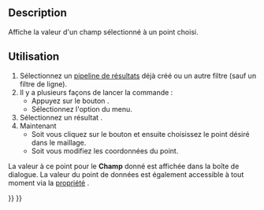 <languages/>

{{Docnav/fr
|[[FEM_PostFilterLinearizedStresses/fr|Graphique de linéarisation des critères]]
|[[FEM_PostCreateFunctionPlane/fr|Filtre fonction plan]]
|[[FEM_Workbench/fr|Atelier FEM]]
|IconL=FEM_PostFilterLinearizedStresses.svg
|IconR=FEM_PostCreateFunctionPlane.svg
|IconC=Workbench_FEM.svg
}}

{{GuiCommand/fr
|Name=FEM PostFilterDataAtPoint
|Name/fr=FEM Données au point
|MenuLocation=Résultats → Données au point
|Workbenches=[[FEM_Workbench/fr|FEM]]
|SeeAlso=[[FEM_PostPipelineFromResult/fr|FEM Pipeline de résultats]], [[FEM_tutorial/fr|FEM Tutoriel]]
}}

==Description==

Affiche la valeur d'un champ sélectionné à un point choisi.

<span id="Usage"></span>
==Utilisation==

# Sélectionnez un [[FEM_PostPipelineFromResult/fr|pipeline de résultats]] déjà créé ou un autre filtre (sauf un filtre de ligne).
# Il y a plusieurs façons de lancer la commande :
#* Appuyez sur le bouton {{Button|[[Image:FEM_PostFilterDataAtPoint.svg|16px]] [[FEM_PostFilterDataAtPoint/fr|Données au point]]}}.
#* Sélectionnez l'option {{MenuCommand|Résultats → [[Image:FEM_PostFilterDataAtPoint.svg|16px]] Données au point}} du menu.
# Sélectionnez un résultat {{MenuCommand|Field}}.
# Maintenant
#* Soit vous cliquez sur le bouton {{Button|Sélectionnez un point}} et ensuite choisissez le point désiré dans le maillage.
#* Soit vous modifiez les coordonnées du point.

La valeur à ce point pour le '''Champ''' donné est affichée dans la boîte de dialogue. La valeur du point de données est également accessible à tout moment via la [[Property_editor/fr|propriété]] {{PropertyData|Point Data}}.


{{Docnav/fr
|[[FEM_PostFilterLinearizedStresses/fr|Graphique de linéarisation des critères]]
|[[FEM_PostCreateFunctionPlane/fr|Filtre fonction plan]]
|[[FEM_Workbench/fr|Atelier FEM]]
|IconL=FEM_PostFilterLinearizedStresses.svg
|IconR=FEM_PostCreateFunctionPlane.svg
|IconC=Workbench_FEM.svg
}}

{{FEM Tools navi{{#translation:}}}}
{{Userdocnavi{{#translation:}}}}